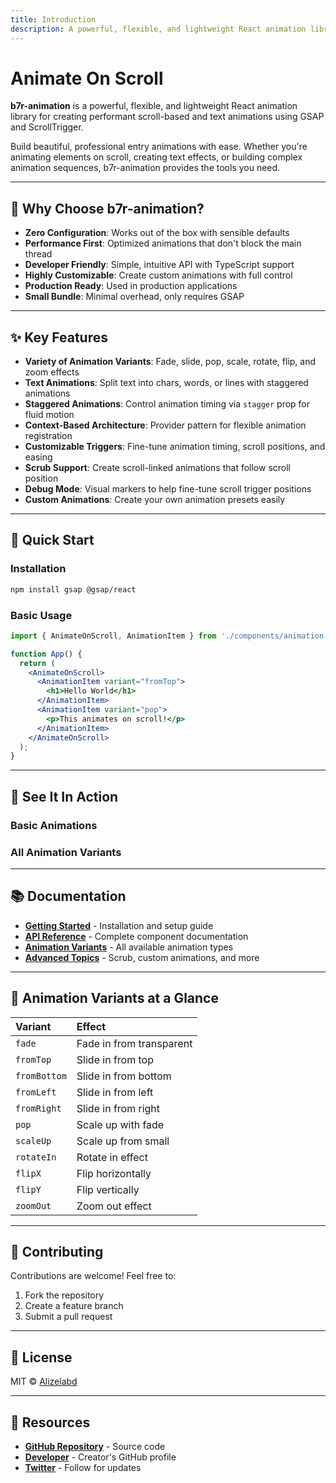 ```yaml
---
title: Introduction
description: A powerful, flexible, and lightweight React animation library for creating performant scroll-based and text animations using GSAP and ScrollTrigger.
---
```



# Animate On Scroll

**b7r-animation** is a powerful, flexible, and lightweight React animation library for creating performant scroll-based and text animations using GSAP and ScrollTrigger.

Build beautiful, professional entry animations with ease. Whether you're animating elements on scroll, creating text effects, or building complex animation sequences, b7r-animation provides the tools you need.

---

## 🎯 Why Choose b7r-animation?

- **Zero Configuration**: Works out of the box with sensible defaults
- **Performance First**: Optimized animations that don't block the main thread
- **Developer Friendly**: Simple, intuitive API with TypeScript support
- **Highly Customizable**: Create custom animations with full control
- **Production Ready**: Used in production applications
- **Small Bundle**: Minimal overhead, only requires GSAP

---

## ✨ Key Features

- **Variety of Animation Variants**: Fade, slide, pop, scale, rotate, flip, and zoom effects
- **Text Animations**: Split text into chars, words, or lines with staggered animations
- **Staggered Animations**: Control animation timing via `stagger` prop for fluid motion
- **Context-Based Architecture**: Provider pattern for flexible animation registration
- **Customizable Triggers**: Fine-tune animation timing, scroll positions, and easing
- **Scrub Support**: Create scroll-linked animations that follow scroll position
- **Debug Mode**: Visual markers to help fine-tune scroll trigger positions
- **Custom Animations**: Create your own animation presets easily

---

## 🚀 Quick Start

### Installation

```bash
npm install gsap @gsap/react
```

### Basic Usage

```jsx
import { AnimateOnScroll, AnimationItem } from './components/animation';

function App() {
  return (
    <AnimateOnScroll>
      <AnimationItem variant="fromTop">
        <h1>Hello World</h1>
      </AnimationItem>
      <AnimationItem variant="pop">
        <p>This animates on scroll!</p>
      </AnimationItem>
    </AnimateOnScroll>
  );
}
```

---

## 👀 See It In Action

### Basic Animations

<BasicDemo />

### All Animation Variants

<VariantsShowcase />

---

## 📚 Documentation

- **[Getting Started](./getting-started)** - Installation and setup guide
- **[API Reference](./api-reference)** - Complete component documentation
- **[Animation Variants](./variants)** - All available animation types
- **[Advanced Topics](./advanced-topics)** - Scrub, custom animations, and more

---

## 🎨 Animation Variants at a Glance

| Variant | Effect |
| :--- | :--- |
| `fade` | Fade in from transparent |
| `fromTop` | Slide in from top |
| `fromBottom` | Slide in from bottom |
| `fromLeft` | Slide in from left |
| `fromRight` | Slide in from right |
| `pop` | Scale up with fade |
| `scaleUp` | Scale up from small |
| `rotateIn` | Rotate in effect |
| `flipX` | Flip horizontally |
| `flipY` | Flip vertically |
| `zoomOut` | Zoom out effect |

---

## 🤝 Contributing

Contributions are welcome! Feel free to:

1. Fork the repository
2. Create a feature branch
3. Submit a pull request

---

## 📄 License

MIT © [Alizelabd](https://github.com/Alizelabd)

---

## 🔗 Resources

- **[GitHub Repository](https://github.com/Alizelabd/b7r-animation)** - Source code
- **[Developer](https://github.com/Alizelabd)** - Creator's GitHub profile
- **[Twitter](https://x.com/_7coder)** - Follow for updates
